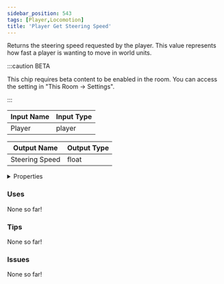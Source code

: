 ```yaml
---
sidebar_position: 543
tags: [Player,Locomotion]
title: 'Player Get Steering Speed'
---
```


Returns the steering speed requested by the player. This value represents how fast a player is wanting to move in world units.

:::caution BETA

This chip requires beta content to be enabled in the room. You can access the setting in "This Room -> Settings".

:::

<IChip uuid="348bc4c8-3b3b-4c44-8c49-4f782e5c8039"/>

| Input Name | Input Type |
|-----------|-----------|
| Player | player |

| Output Name | Output Type |
|-----------|-----------|
| Steering Speed | float |


<details>
  <summary>Properties</summary>
  <div>
    <div>
    <table>
      <thead>
        <tr>
          <th>Is beta required?</th>
          <th>Yes</th>
        </tr>
        <tr>
          <th>Is this chip a trolling risk?</th>
          <th>No</th>
        </tr>
        <tr>
          <th>Is this chip a role assignment risk?</th>
          <th>No</th>
        </tr>
        <tr>
          <th>Chip UUID</th>
          <th>348bc4c8-3b3b-4c44-8c49-4f782e5c8039</th>
        </tr>
        <tr>
          <th>Room availability</th>
          <th>Available everywhere</th>
        </tr>
      </thead>
    </table>
    </div>
  </div>
</details>

### Uses

None so far!

### Tips

None so far!

### Issues

None so far!